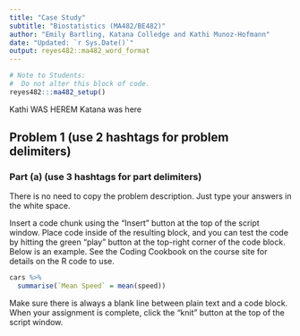 ---
title: "Case Study"
subtitle: "Biostatistics (MA482/BE482)"
author: "Emily Bartling, Katana Colledge and Kathi Munoz-Hofmann"
date: "Updated: `r Sys.Date()`"
output: reyes482::ma482_word_format
---

```{r setup, include=FALSE}
# Note to Students:
#  Do not alter this block of code.
reyes482:::ma482_setup()
```

Kathi WAS HEREM
Katana was here

## Problem 1 (use 2 hashtags for problem delimiters)

### Part (a) (use 3 hashtags for part delimiters)
There is no need to copy the problem description.  Just type your answers in the white space.

Insert a code chunk using the "Insert" button at the top of the script window.  Place code inside of the resulting block, and you can test the code by hitting the green "play" button at the top-right corner of the code block.  Below is an example.  See the Coding Cookbook on the course site for details on the R code to use.

```{r}
cars %>% 
  summarise(`Mean Speed` = mean(speed))
```

Make sure there is always a blank line between plain text and a code block.  When your assignment is complete, click the "knit" button at the top of the script window.
